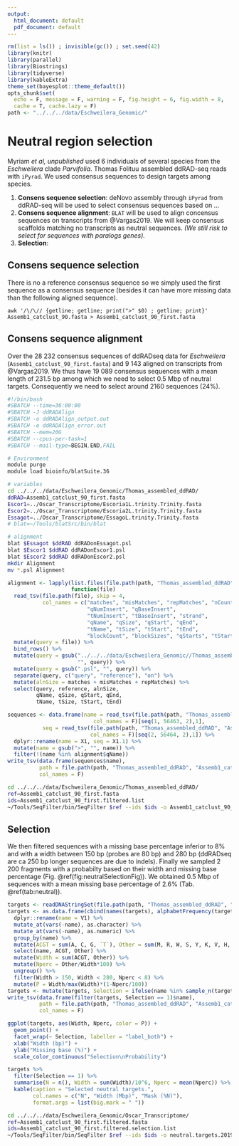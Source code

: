 ```yaml
---
output:
  html_document: default
  pdf_document: default
---
```

```r
rm(list = ls()) ; invisible(gc()) ; set.seed(42)
library(knitr)
library(parallel)
library(Biostrings)
library(tidyverse)
library(kableExtra)
theme_set(bayesplot::theme_default())
opts_chunk$set(
  echo = F, message = F, warning = F, fig.height = 6, fig.width = 8,
  cache = T, cache.lazy = F)
path <- "../../../data/Eschweilera_Genomic/"
```

# Neutral region selection

Myriam *et al, unpublished* used 6 individuals of several species from the *Eschweilera* clade *Parvifolia*. Thomas Folituu assembled ddRAD-seq reads with `iPyrad`. We used consensus sequences to design targets among species.

1. __Consens sequence selection__: deNovo assembly through `iPyrad` from ddRAD-seq will be used to select consensus sequences based on ...
1. __Consens sequence alignment__: `BLAT` will be used to align concensus sequences on transcripts from @Vargas2019. We will keep consensus scaffolds matching no transcripts as neutral sequences. *(We still risk to select for sequences with paralogs genes).*
1. __Selection__:

## Consens sequence selection

There is no a reference consensus sequence so we simply used the first sequence as a consensus sequence (besides it can have more missing data than the following aligned sequence).

```batch
awk '/\/\// {getline; getline; print(">" $0) ; getline; print}' Assemb1_catclust_90.fasta > Assemb1_catclust_90_first.fasta 
```

## Consens sequence alignment

Over the 28 232 consensus sequences of ddRADseq data for *Eschweilera* (`Assemb1_catclust_90_first.fasta`) and 9 143 aligned on transcripts from @Vargas2019. We thus have 19 089 consensus sequences with a mean length of 231.5 bp among which we need to select 0.5 Mbp of neutral targets. Consequently we need to select around 2160 sequences (24%).

```bash
#!/bin/bash
#SBATCH --time=36:00:00
#SBATCH -J ddRADAlign
#SBATCH -o ddRADAlign_output.out
#SBATCH -e ddRADAlign_error.out
#SBATCH --mem=20G
#SBATCH --cpus-per-task=1
#SBATCH --mail-type=BEGIN,END,FAIL

# Environment
module purge
module load bioinfo/blatSuite.36

# variables
cd ../../../data/Eschweilera_Genomic/Thomas_assembled_ddRAD/
ddRAD=Assemb1_catclust_90_first.fasta
Escor1=../Oscar_Transcriptome/Escoria1L.trinity.Trinity.fasta
Escor2=../Oscar_Transcriptome/Escoria2L.trinity.Trinity.fasta
Essagot=../Oscar_Transcriptome/EssagoL.trinity.Trinity.fasta
# blat=~/Tools/blatSrc/bin/blat

# alignment
blat $Essagot $ddRAD ddRADonEssagot.psl
blat $Escor1 $ddRAD ddRADonEscor1.psl
blat $Escor2 $ddRAD ddRADonEscor2.psl
mkdir Alignment
mv *.psl Alignment
```

```r
alignment <- lapply(list.files(file.path(path, "Thomas_assembled_ddRAD", "Alignment"), full.names = T), 
                    function(file)
  read_tsv(file.path(file), skip = 4, 
           col_names = c("matches", "misMatches", "repMatches", "nCount", 
                         "qNumInsert", "qBaseInsert",
                         "tNumInsert", "tBaseInsert", "strand", 
                         "qName", "qSize", "qStart", "qEnd", 
                         "tName", "tSize", "tStart", "tEnd", 
                         "blockCount", "blockSizes", "qStarts", "tStarts")) %>% # psl3 generics
  mutate(query = file)) %>% 
  bind_rows() %>% 
  mutate(query = gsub("../../../data/Eschweilera_Genomic//Thomas_assembled_ddRAD/Alignment/", 
                      "", query)) %>% 
  mutate(query = gsub(".psl", "", query)) %>% 
  separate(query, c("query", "reference"), "on") %>% 
  mutate(alnSize = matches + misMatches + repMatches) %>% 
  select(query, reference, alnSize,
         qName, qSize, qStart, qEnd,
         tName, tSize, tStart, tEnd)
```

```r
sequences <- data.frame(name = read_tsv(file.path(path, "Thomas_assembled_ddRAD", "Assemb1_catclust_90_first.fasta"), 
                           col_names = F)[seq(1, 56463, 2),1],
           seq = read_tsv(file.path(path, "Thomas_assembled_ddRAD", "Assemb1_catclust_90_first.fasta"), 
                          col_names = F)[seq(2, 56464, 2),1]) %>% 
  dplyr::rename(name = X1, seq = X1.1) %>% 
  mutate(name = gsub(">", "", name)) %>% 
  filter(!(name %in% alignment$qName))
write_tsv(data.frame(sequences$name),
          path = file.path(path, "Thomas_assembled_ddRAD", "Assemb1_catclust_90_first.filtered.list"),
          col_names = F)
```

```bash
cd ../../../data/Eschweilera_Genomic/Thomas_assembled_ddRAD/
ref=Assemb1_catclust_90_first.fasta
ids=Assemb1_catclust_90_first.filtered.list
~/Tools/SeqFilter/bin/SeqFilter $ref --ids $ids -o Assemb1_catclust_90_first.filtered.fasta
```

## Selection

We then filtered sequences with a missing base percentage inferior to 8% and with a width between 150 bp (probes are 80 bp) and 280 bp (ddRADseq are ca 250 bp longer sequences are due to indels). Finally we sampled 2 200 fragments with a probabilty based on their width and missing base percentage (Fig. \@ref(fig:neutralSelectionFig)). We obtained 0.5 Mbp of sequences with a mean missing base percentage of 2.6% (Tab. \@ref(tab:neutral)).

```r
targets <- readDNAStringSet(file.path(path, "Thomas_assembled_ddRAD", "Assemb1_catclust_90_first.filtered.fasta"))
targets <- as.data.frame(cbind(names(targets), alphabetFrequency(targets))) %>% 
  dplyr::rename(name = V1) %>% 
  mutate_at(vars(-name), as.character) %>% 
  mutate_at(vars(-name), as.numeric) %>% 
  group_by(name) %>% 
  mutate(ACGT = sum(A, C, G, `T`), Other = sum(M, R, W, S, Y, K, V, H, D, B, N, `-`, `+`, `.`)) %>% 
  select(name, ACGT, Other) %>% 
  mutate(Width = sum(ACGT, Other)) %>% 
  mutate(Nperc = Other/Width*100) %>% 
  ungroup() %>% 
  filter(Width > 150, Width < 280, Nperc < 8) %>% 
  mutate(P = Width/max(Width)*(1-Nperc/100))
targets <- mutate(targets, Selection = ifelse(name %in% sample_n(targets, 2200, weight = P)$name, 1, 0))
write_tsv(data.frame(filter(targets, Selection == 1)$name),
          path = file.path(path, "Thomas_assembled_ddRAD", "Assemb1_catclust_90_first.filtered.selection.list"),
          col_names = F)
```

```r
ggplot(targets, aes(Width, Nperc, color = P)) +
  geom_point() +
  facet_wrap(~ Selection, labeller = "label_both") +
  xlab("Width (bp)") +
  ylab("Missing base (%)") +
  scale_color_continuous("Selection\nProbability") 
```

```r
targets %>% 
  filter(Selection == 1) %>% 
  summarise(N = n(), Width = sum(Width)/10^6, Nperc = mean(Nperc)) %>% 
  kable(caption = "Selected neutral targets.",
        col.names = c("N", "Width (Mbp)", "Mask (%N)"),
        format.args = list(big.mark = " "))
```

```bash
cd ../../../data/Eschweilera_Genomic/Oscar_Transcriptome/
ref=Assemb1_catclust_90_first.filtered.fasta
ids=Assemb1_catclust_90_first.filtered.selection.list
~/Tools/SeqFilter/bin/SeqFilter $ref --ids $ids -o neutral.targets.20190503.fasta
```
